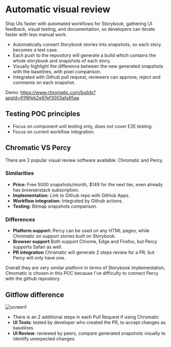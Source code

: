 

<Meta title="POC 2: Automatic visual review" />

# Automatic visual review

Ship UIs faster with automated workflows for Storybook, gathering UI feedback, visual testing, and documentation, so developers can iterate faster with less manual work.

- Automatically convert Storybook stories into snapshots, so each story becomes a test case.
- Each push to the repository will generate a build which contains the whole storybook and snapshots of each story.
- Visually highlight the difference between the new generated snapshots with the baselines, with pixel comparison.
- Integrated with Github pull request, reviewers can approve, reject and comments on each snapshot.

Demo: https://www.chromatic.com/builds?appId=61f6feb2e97ef3003afa95aa

## Testing POC principles

- Focus on component unit testing only, does not cover E2E testing.
- Focus on current workflow integration.

## Chromatic VS Percy

There are 2 popular visual review software available: Chromatic and Percy.

### Similarities

- **Price:** Free 5000 snapshots/month, $149 for the next tier, even already has browserstack subscription.
- **Implementation:** Link to Github repo with GitHub Apps.
- **Workflow integration:** Integrated by Github actions.
- **Testing:** Bitmap snapshots comparison.

### Differences

- **Platform support:** Percy can be used on any HTML pages, while Chromatic on support stories built on Storybook.
- **Browser support** Both support Chrome, Edge and Firefox, but Percy supports Safari as well.
- **PR integration** Chromatic will generate 2 steps review for a PR, but Percy will only have one.

Overall they are very similar platform in terms of Storybook implementation, 
Chromatic is chosen in this POC because I've difficulty to connect Percy with the github repository.

## Gitflow difference

![screen1](/screen1.png)

- There is an 2 additional steps in each Pull Request if using Chromatic
- **UI Tests**: tested by developer who created the PR, to accept changes as baselines.
- **UI Review**: reviewed by peers, compare generated snapshots visually to identify unexpected changes.
